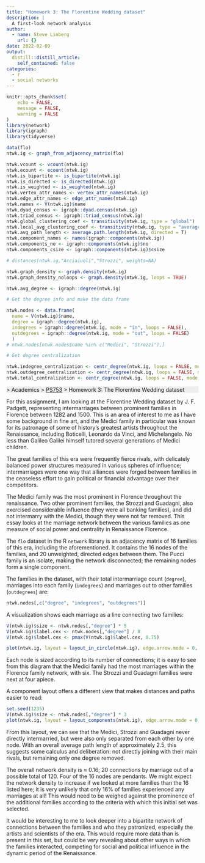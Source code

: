 ```yaml
---
title: "Homework 3: The Florentine Wedding dataset"
description: |
  A first-look network analysis
author:
  - name: Steve Linberg
    url: {}
date: 2022-02-09
output:
  distill::distill_article:
    self_contained: false
categories:
  - r
  - social networks
---
```



```r
knitr::opts_chunk$set(
	echo = FALSE,
	message = FALSE,
	warning = FALSE
)
library(network)
library(igraph)
library(tidyverse)

data(flo)
ntwk.ig <- graph_from_adjacency_matrix(flo)

ntwk.vcount <- vcount(ntwk.ig)
ntwk.ecount <- ecount(ntwk.ig)
ntwk.is_bipartite <- is_bipartite(ntwk.ig)
ntwk.is_directed <- is_directed(ntwk.ig)
ntwk.is_weighted <- is_weighted(ntwk.ig)
ntwk.vertex_attr_names <- vertex_attr_names(ntwk.ig)
ntwk.edge_attr_names <- edge_attr_names(ntwk.ig)
ntwk.names <- V(ntwk.ig)$name
ntwk.dyad_census <- igraph::dyad.census(ntwk.ig)
ntwk.triad_census <- igraph::triad_census(ntwk.ig)
ntwk.global_clustering_coef <- transitivity(ntwk.ig, type = "global")
ntwk.local_avg_clustering_coef <- transitivity(ntwk.ig, type = "average")
ntwk.avg_path_length <- average.path.length(ntwk.ig, directed = T)
ntwk.component_names <- names(igraph::components(ntwk.ig))
ntwk.components_no <- igraph::components(ntwk.ig)$no
ntwk.components_csize <- igraph::components(ntwk.ig)$csize

# distances(ntwk.ig,"Acciaiuoli","Strozzi", weights=NA)

ntwk.graph_density <- graph.density(ntwk.ig)
ntwk.graph_density_noloops <- graph.density(ntwk.ig, loops = TRUE)

ntwk.avg_degree <- igraph::degree(ntwk.ig)

# Get the degree info and make the data frame

ntwk.nodes <- data.frame(
  name = V(ntwk.ig)$name, 
  degree = igraph::degree(ntwk.ig),
  indegrees = igraph::degree(ntwk.ig, mode = "in", loops = FALSE),
  outdegrees = igraph::degree(ntwk.ig, mode = "out", loops = FALSE)
  )
# ntwk.nodes[ntwk.nodes$name %in% c("Medici", "Strozzi"),]

# Get degree centralization

ntwk.indegree_centralization <- centr_degree(ntwk.ig, loops = FALSE, mode = "in")$centralization
ntwk.outdegree_centralization <- centr_degree(ntwk.ig, loops = FALSE, mode = "out")$centralization
ntwk.total_centralization <- centr_degree(ntwk.ig, loops = FALSE, mode = "total")$centralization
```

<p style="background: #eee">
[<i class="fas fa-home"></i>](/) &gt; Academics &gt; [PS753](../ps753/index.html)
&gt; Homework 3: The Florentine Wedding dataset
</p>

For this assignment, I am looking at the Florentine Wedding dataset by J. F. Padgett, representing intermarriages between prominent families in Florence between 1282 and 1500. This is an area of interest to me as I have some background in fine art, and the Medici family in particular was known for its patronage of some of history's greatest artists throughout the Renaissance, including Boticelli, Leonardo da Vinci, and Michelangelo. No less than Galileo Galilei himself tutored several generations of Medici children.

The great families of this era were frequently fierce rivals, with delicately balanced power structures measured in various spheres of influence; intermarriages were one way that alliances were forged between families in the ceaseless effort to gain political or financial advantage over their competitors. 

The Medici family was the most prominent in Florence throughout the renaissance. Two other prominent families, the Strozzi and Guadagni, also exercised considerable influence (they were all banking families), and did not intermarry with the Medici, though they were not far removed. This essay looks at the marriage network between the various families as one measure of social power and centrality in Renaissance Florence.

The `flo` dataset in the R `network` library is an adjacency matrix of 16 families of this era, including the aforementioned. It contains the 16 nodes of the families, and 20 unweighted, directed edges between them. The Pucci family is an isolate, making the network disconnected; the remaining nodes form a single component.

The families in the dataset, with their total intermarriage count (`degree`), marriages into each family (`indegrees`) and marriages out to other families (`outdegrees`) are:

```r
ntwk.nodes[,c("degree", "indegrees", "outdegrees")]
```

A visualization shows each marriage as a line connecting two families:

```r
V(ntwk.ig)$size <- ntwk.nodes[,"degree"] * 5
V(ntwk.ig)$label.cex <- ntwk.nodes[,"degree"] / 8
V(ntwk.ig)$label.cex <- pmax(V(ntwk.ig)$label.cex, 0.75)

plot(ntwk.ig, layout = layout_in_circle(ntwk.ig), edge.arrow.mode = 0, vertex.label.color="black", vertex.shape = "circle", vertex.label.font = 2, main = "Florence interfamily marriages, 1282-1500")
```

Each node is sized according to its number of connections; it is easy to see from this diagram that the Medici family had the most marriages within the Florence family network, with six. The Strozzi and Guadagni families were next at four apiece.

A component layout offers a different view that makes distances and paths easier to read:

```r
set.seed(1235)
V(ntwk.ig)$size <- ntwk.nodes[,"degree"] * 3
plot(ntwk.ig, layout = layout_components(ntwk.ig), edge.arrow.mode = 0, vertex.label.color="black", vertex.shape = "circle", vertex.label.font = 2, main = "Florence interfamily marriages, 1282-1500")

```
From this layout, we can see that the Medici, Strozzi and Guadagni never directly intermarried, but were also only separated from each other by one node. With an overall average path length of approximately 2.5, this suggests some calculus and deliberation: not directly joining with their main rivals, but remaining only one degree removed.

The overall network density is $\approx$ 0.16; 20 connections by marriage out of a possible total of 120. Four of the 16 nodes are pendants. We might expect the network density to increase if we looked at more families than the 16 listed here; it is very unlikely that only 16% of families experienced any marriages at all! This would need to be weighed against the prominence of the additional families according to the criteria with which this initial set was selected.

It would be interesting to me to look deeper into a bipartite network of connections between the families and who they patronized, especially the artists and scientists of the era. This would require more data than is present in this set, but could be very revealing about other ways in which the families interacted, competing for social and political influence in the dynamic period of the Renaissance.
